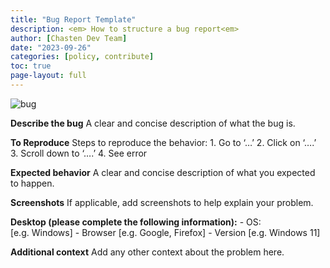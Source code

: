 ```yaml
---
title: "Bug Report Template"
description: <em> How to structure a bug report<em>
author: [Chasten Dev Team]
date: "2023-09-26"
categories: [policy, contribute]
toc: true
page-layout: full
---
```


<img src="bugimg.png" alt="bug" />

**Describe the bug**
A clear and concise description of what the bug is.

**To Reproduce**
Steps to reproduce the behavior:
1. Go to '...'
2. Click on '....'
3. Scroll down to '....'
4. See error

**Expected behavior**
A clear and concise description of what you expected to happen.

**Screenshots**
If applicable, add screenshots to help explain your problem.

**Desktop (please complete the following information):**
 - OS: [e.g. Windows]
 - Browser [e.g. Google, Firefox]
 - Version [e.g. Windows 11]

**Additional context**
Add any other context about the problem here.